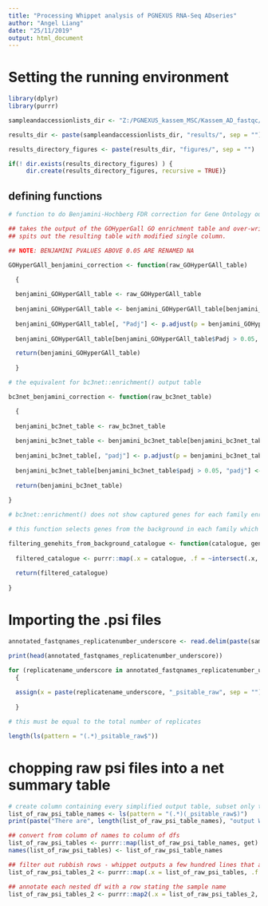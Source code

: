 ---
title: "Processing Whippet analysis of PGNEXUS RNA-Seq ADseries"
author: "Angel Liang"
date: "25/11/2019"
output: html_document
---

# Setting the running environment

```{r}

library(dplyr)
library(purrr)

sampleandaccessionlists_dir <- "Z:/PGNEXUS_kassem_MSC/Kassem_AD_fastqc/analysis_Whippet/"

results_dir <- paste(sampleandaccessionlists_dir, "results/", sep = "")

results_directory_figures <- paste(results_dir, "figures/", sep = "")

if(! dir.exists(results_directory_figures) ) {
     dir.create(results_directory_figures, recursive = TRUE)}

```

## defining functions

```{r}

# function to do Benjamini-Hochberg FDR correction for Gene Ontology output tables from GOHyperGall

## takes the output of the GOHyperGall GO enrichment table and over-writes the Padj column with benjamini-corrected values from the Phyper column
## spits out the resulting table with modified single column.

## NOTE: BENJAMINI PVALUES ABOVE 0.05 ARE RENAMED NA

GOHyperGAll_benjamini_correction <- function(raw_GOHyperGAll_table)

  {
  
  benjamini_GOHyperGAll_table <- raw_GOHyperGAll_table
  
  benjamini_GOHyperGAll_table <- benjamini_GOHyperGAll_table[benjamini_GOHyperGAll_table$SampleMatch != 0, ]
  
  benjamini_GOHyperGAll_table[, "Padj"] <- p.adjust(p = benjamini_GOHyperGAll_table[, "Phyper"], method = "BH", n = length(benjamini_GOHyperGAll_table[, "Phyper"]))
  
  benjamini_GOHyperGAll_table[benjamini_GOHyperGAll_table$Padj > 0.05, "Padj"] <- NA

  return(benjamini_GOHyperGAll_table)
  
  }

# the equivalent for bc3net::enrichment() output table

bc3net_benjamini_correction <- function(raw_bc3net_table)

  {
  
  benjamini_bc3net_table <- raw_bc3net_table
  
  benjamini_bc3net_table <- benjamini_bc3net_table[benjamini_bc3net_table$genes != 0, ]
  
  benjamini_bc3net_table[, "padj"] <- p.adjust(p = benjamini_bc3net_table[, "pval"], method = "BH", n = length(benjamini_bc3net_table[, "pval"]))
  
  benjamini_bc3net_table[benjamini_bc3net_table$padj > 0.05, "padj"] <- NA
  
  return(benjamini_bc3net_table)
  
}

# bc3net::enrichment() does not show captured genes for each family enriched, so we have to add it in. but in doing so, i want to avoid a purrr within a purrr

# this function selects genes from the background in each family which are ONLY input genes.

filtering_genehits_from_background_catalogue <- function(catalogue, genehit_vector){
  
  filtered_catalogue <- purrr::map(.x = catalogue, .f = ~intersect(.x, genehit_vector))
  
  return(filtered_catalogue)
  
}

```

# Importing the .psi files

```{r}

annotated_fastqnames_replicatenumber_underscore <- read.delim(paste(sampleandaccessionlists_dir, "annotated_fastqnames_replicatenumber_underscore.txt", sep = ""), stringsAsFactors = FALSE, sep = "\t", header = FALSE, row.names = NULL)

print(head(annotated_fastqnames_replicatenumber_underscore))

for (replicatename_underscore in annotated_fastqnames_replicatenumber_underscore[, 1])
  {
  
  assign(x = paste(replicatename_underscore, "_psitable_raw", sep = ""), value = read.delim(file = paste(results_dir, replicatename_underscore, ".psi", sep = ""), sep = "\t", header = TRUE, stringsAsFactors = FALSE, row.names = NULL, na.strings = c("NONE", "NA", "INF", "Inf"), colClasses = "character"))
  
  }

# this must be equal to the total number of replicates

length(ls(pattern = "(.*)_psitable_raw$"))


```

# chopping raw psi files into a net summary table

```{r}

# create column containing every simplified output table, subset only the rows of relevance and create summary tables with a full join
list_of_raw_psi_table_names <- ls(pattern = "(.*)(_psitable_raw$)")
print(paste("There are", length(list_of_raw_psi_table_names), "output Whippet psi output tables loaded", sep = " "))

## convert from column of names to column of dfs
list_of_raw_psi_tables <- purrr::map(list_of_raw_psi_table_names, get)
names(list_of_raw_psi_tables) <- list_of_raw_psi_table_names

## filter out rubbish rows - whippet outputs a few hundred lines that are just nonsense every so often
list_of_raw_psi_tables_2 <- purrr::map(.x = list_of_raw_psi_tables, .f = .x <- ~.x[.x$Strand == "+" |.x$Strand == "-", ])

## annotate each nested df with a row stating the sample name
list_of_raw_psi_tables_2 <- purrr::map2(.x = list_of_raw_psi_tables_2, .y = names(list_of_raw_psi_tables_2) %>% as.list, .f = ~cbind(.x, samplename = gsub(x = .y, pattern = "(.*)(__psitable_raw)", replacement = "\\1") %>% as.character))


```

